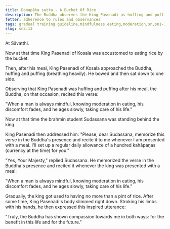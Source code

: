 ```yaml
---
title: Doṇapāka sutta - A Bucket Of Rice
description: The Buddha observes the King Pasenadi as huffing and puffing and advises him on moderation in eating.
fetter: adherence to rules and observances
tags: gradual training guideline,mindfulness,eating,moderation,sn,sn1-11,sn3
slug: sn3.13
---
```


At Sāvatthi.

Now at that time King Pasenadi of Kosala was accustomed to eating rice by the bucket.

Then, after his meal, King Pasenadi of Kosala approached the Buddha, huffing and puffing (breathing heavily). He bowed and then sat down to one side.

Observing that King Pasenadi was huffing and puffing after his meal, the Buddha, on that occasion, recited this verse:

"When a man is always mindful,
knowing moderation in eating,
his discomfort fades,
and he ages slowly, taking care of his life."

Now at that time the brahmin student Sudassana was standing behind the king.

King Pasenadi then addressed him: "Please, dear Sudassana, memorize this verse in the Buddha's presence and recite it to me whenever I am presented with a meal. I'll set up a regular daily allowance of a hundred kahāpaṇas (currency at the time) for you."

"Yes, Your Majesty," replied Sudassana. He memorized the verse in the Buddha's presence and recited it whenever the king was presented with a meal:

"When a man is always mindful,
knowing moderation in eating,
his discomfort fades,
and he ages slowly, taking care of his life."

Gradually, the king got used to having no more than a pint of rice. After some time, King Pasenadi's body slimmed right down. Stroking his limbs with his hands, he then expressed this inspired utterance:

"Truly, the Buddha has shown compassion towards me in both ways: for the benefit in this life and for the future."
